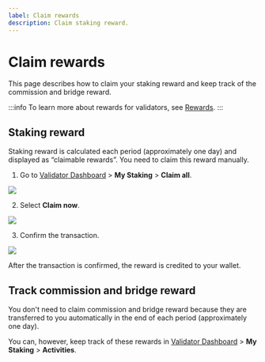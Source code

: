 ```yaml
---
label: Claim rewards
description: Claim staking reward.
---
```



# Claim rewards
This page describes how to claim your staking reward
and keep track of the commission and bridge reward.  

:::info
To learn more about rewards for validators, see
[Rewards](./../../basics/rewards.md).
:::

## Staking reward
Staking reward is calculated each period (approximately one day)
and displayed as “claimable rewards”. 
You need to claim this reward manually.

1. Go to [Validator Dashboard](https://validator.roninchain.com) >
**My Staking** > **Claim all**.
<img src={stepOne} width={1280} />

2. Select **Claim now**.
<img src={stepTwo} width={400} />

3. Confirm the transaction.
<img src={confirmTransaction} width={400} />

After the transaction is confirmed, the reward is credited to your wallet.

## Track commission and bridge reward
You don't need to claim commission and bridge reward
because they are transferred to you automatically
in the end of each period (approximately one day). 

You can, however, keep track of these rewards in
[Validator Dashboard](https://validator.roninchain.com) >
**My Staking** > **Activities**.